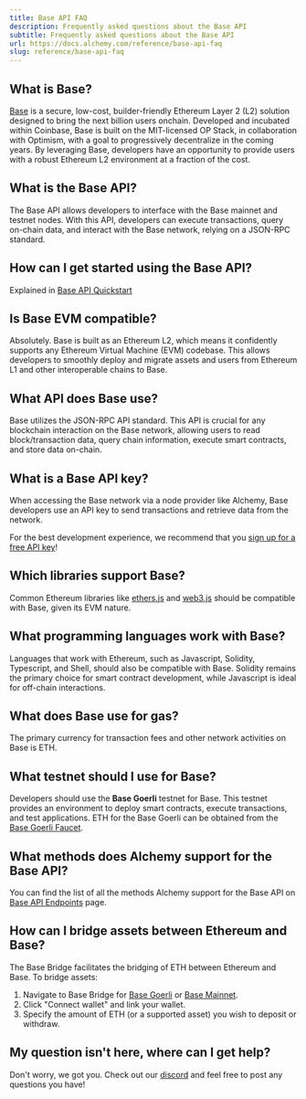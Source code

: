 ```yaml
---
title: Base API FAQ
description: Frequently asked questions about the Base API
subtitle: Frequently asked questions about the Base API
url: https://docs.alchemy.com/reference/base-api-faq
slug: reference/base-api-faq
---
```


## What is Base?

[Base](https://www.alchemy.com/base) is a secure, low-cost, builder-friendly Ethereum Layer 2 (L2) solution designed to bring the next billion users onchain. Developed and incubated within Coinbase, Base is built on the MIT-licensed OP Stack, in collaboration with Optimism, with a goal to progressively decentralize in the coming years. By leveraging Base, developers have an opportunity to provide users with a robust Ethereum L2 environment at a fraction of the cost.

## What is the Base API?

The Base API allows developers to interface with the Base mainnet and testnet nodes. With this API, developers can execute transactions, query on-chain data, and interact with the Base network, relying on a JSON-RPC standard.

## How can I get started using the Base API?

Explained in [Base API Quickstart](/reference/base-api-quickstart)

## Is Base EVM compatible?

Absolutely. Base is built as an Ethereum L2, which means it confidently supports any Ethereum Virtual Machine (EVM) codebase. This allows developers to smoothly deploy and migrate assets and users from Ethereum L1 and other interoperable chains to Base.

## What API does Base use?

Base utilizes the JSON-RPC API standard. This API is crucial for any blockchain interaction on the Base network, allowing users to read block/transaction data, query chain information, execute smart contracts, and store data on-chain.

## What is a Base API key?

When accessing the Base network via a node provider like Alchemy, Base developers use an API key to send transactions and retrieve data from the network.

For the best development experience, we recommend that you [sign up for a free API key](https://dashboard.alchemy.com/signup/)!

## Which libraries support Base?

Common Ethereum libraries like [ethers.js](https://docs.ethers.org/v5/) and [web3.js](https://web3js.readthedocs.io/en/v1.8.2/) should be compatible with Base, given its EVM nature.

## What programming languages work with Base?

Languages that work with Ethereum, such as Javascript, Solidity, Typescript, and Shell, should also be compatible with Base. Solidity remains the primary choice for smart contract development, while Javascript is ideal for off-chain interactions.

## What does Base use for gas?

The primary currency for transaction fees and other network activities on Base is ETH.

## What testnet should I use for Base?

Developers should use the **Base Goerli** testnet for Base. This testnet provides an environment to deploy smart contracts, execute transactions, and test applications. ETH for the Base Goerli can be obtained from the [Base Goerli Faucet](https://www.coinbase.com/faucets/base-ethereum-goerli-faucet).

## What methods does Alchemy support for the Base API?

You can find the list of all the methods Alchemy support for the Base API on [Base API Endpoints](/reference/base-api-endpoints) page.

## How can I bridge assets between Ethereum and Base?

The Base Bridge facilitates the bridging of ETH between Ethereum and Base. To bridge assets:

1. Navigate to Base Bridge for [Base Goerli](https://goerli-bridge.base.org/deposit) or [Base Mainnet](https://bridge.base.org/withdraw).
2. Click "Connect wallet" and link your wallet.
3. Specify the amount of ETH (or a supported asset) you wish to deposit or withdraw.

## My question isn't here, where can I get help?

Don't worry, we got you. Check out our [discord](https://alchemy.com/discord) and feel free to post any questions you have!
